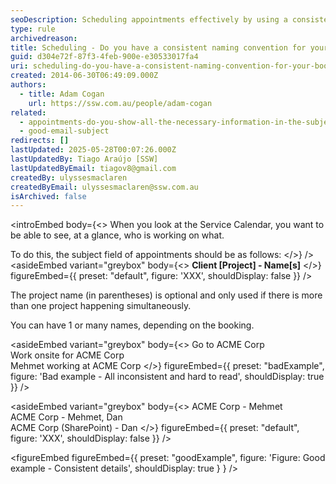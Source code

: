 ```yaml
---
seoDescription: Scheduling appointments effectively by using a consistent naming convention that includes client names and project details.
type: rule
archivedreason:
title: Scheduling - Do you have a consistent naming convention for your bookings?
guid: d304e72f-87f3-4feb-900e-e30533017fa4
uri: scheduling-do-you-have-a-consistent-naming-convention-for-your-bookings
created: 2014-06-30T06:49:09.000Z
authors:
  - title: Adam Cogan
    url: https://ssw.com.au/people/adam-cogan
related:
  - appointments-do-you-show-all-the-necessary-information-in-the-subject
  - good-email-subject
redirects: []
lastUpdated: 2025-05-28T00:07:26.000Z
lastUpdatedBy: Tiago Araújo [SSW]
lastUpdatedByEmail: tiagov8@gmail.com
createdBy: ulyssesmaclaren
createdByEmail: ulyssesmaclaren@ssw.com.au
isArchived: false
---
```


<introEmbed
  body={<>
When you look at the Service Calendar, you want to be able to see, at a glance, who is working on what.

To do this, the subject field of appointments should be as follows:
  </>}
/>
<asideEmbed
  variant="greybox"
  body={<>
    **Client [Project] - Name[s]**
  </>}
  figureEmbed={{
    preset: "default",
    figure: 'XXX',
    shouldDisplay: false
  }}
/>

The project name (in parentheses) is optional and only used if there is more than one project happening simultaneously.

You can have 1 or many names, depending on the booking.

<asideEmbed
  variant="greybox"
  body={<>
    Go to ACME Corp\
Work onsite for ACME Corp\
Mehmet working at ACME Corp
  </>}
  figureEmbed={{
    preset: "badExample",
    figure: 'Bad example - All inconsistent and hard to read',
    shouldDisplay: true
  }}
/>

<asideEmbed
  variant="greybox"
  body={<>
    ACME Corp - Mehmet\
ACME Corp - Mehmet, Dan\
ACME Corp (SharePoint) - Dan
  </>}
  figureEmbed={{
    preset: "default",
    figure: 'XXX',
    shouldDisplay: false
  }}
/>

<figureEmbed figureEmbed={{
  preset: "goodExample",
  figure: 'Figure: Good example - Consistent details',
  shouldDisplay: true
} } />
